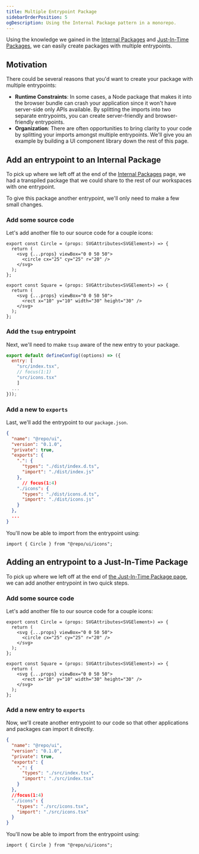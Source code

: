 ```yaml
---
title: Multiple Entrypoint Package
sidebarOrderPosition: 5
ogDescription: Using the Internal Package pattern in a monorepo.
---
```


Using the knowledge we gained in the [Internal Packages](/monorepos/packaging/internal) and [Just-In-Time Packages](/monorepos/packaging/jit), we can easily create packages with multiple entrypoints.

## Motivation

There could be several reasons that you'd want to create your package with multiple entrypoints:

- **Runtime Constraints**: In some cases, a Node package that makes it into the browser bundle can crash your application since it won't have server-side only APIs available. By splitting the imports into two separate entrypoints, you can create server-friendly and browser-friendly entrypoints.
- **Organization**: There are often opportunities to bring clarity to your code by splitting your imports amongst multiple entrypoints. We'll give you an example by building a UI component library down the rest of this page.

## Add an entrypoint to an Internal Package

To pick up where we left off at the end of the [Internal Packages](/monorepos/packaging/internal) page, we had a transpiled package that we could share to the rest of our workspaces with one entrypoint.

To give this package another entrypoint, we'll only need to make a few small changes.

### Add some source code

Let's add another file to our source code for a couple icons:

```tsx filename="packages/ui/src/icons.tsx"
export const Circle = (props: SVGAttributes<SVGElement>) => {
  return (
    <svg {...props} viewBox="0 0 50 50">
      <circle cx="25" cy="25" r="20" />
    </svg>
  );
};

export const Square = (props: SVGAttributes<SVGElement>) => {
  return (
    <svg {...props} viewBox="0 0 50 50">
      <rect x="10" y="10" width="30" height="30" />
    </svg>
  );
};
```

### Add the `tsup` entrypoint

Next, we'll need to make `tsup` aware of the new entry to your package.

```js filename="packages/ui/tsup.config.js" note="We're using JavaScript here but will still get great autocomplete. 😄"
export default defineConfig((options) => ({
  entry: [
    "src/index.tsx",
    // focus(1:1)
    "src/icons.tsx"
    ]
  ...
}));
```

### Add a new to `exports`

Last, we'll add the entrypoint to our `package.json`.

```json filename="packages/ui/package.json"
{
  "name": "@repo/ui",
  "version": "0.1.0",
  "private": true,
  "exports": {
    ".": {
      "types": "./dist/index.d.ts",
      "import": "./dist/index.js"
    },
      // focus(1:4)
    "./icons": {
      "types": "./dist/icons.d.ts",
      "import": "./dist/icons.js"
    }
  },
  ...
}
```

You'll now be able to import from the entrypoint using:

```tsx filename="apps/web/src/index.tsx"
import { Circle } from "@repo/ui/icons";
```

## Adding an entrypoint to a Just-In-Time Package

To pick up where we left off at the end of [the Just-In-Time Package page](/monorepos/packaging/jit), we can add another entrypoint in two quick steps.

### Add some source code

Let's add another file to our source code for a couple icons:

```tsx filename="packages/ui/src/icons.tsx"
export const Circle = (props: SVGAttributes<SVGElement>) => {
  return (
    <svg {...props} viewBox="0 0 50 50">
      <circle cx="25" cy="25" r="20" />
    </svg>
  );
};

export const Square = (props: SVGAttributes<SVGElement>) => {
  return (
    <svg {...props} viewBox="0 0 50 50">
      <rect x="10" y="10" width="30" height="30" />
    </svg>
  );
};
```

### Add a new entry to `exports`

Now, we'll create another entrypoint to our code so that other applications and packages can import it directly.

```json filename="packages/ui/package.json"
{
  "name": "@repo/ui",
  "version": "0.1.0",
  "private": true,
  "exports": {
    ".": {
      "types": "./src/index.tsx",
      "import": "./src/index.tsx"
    }
  },
  //focus(1:4)
  "./icons": {
    "types": "./src/icons.tsx",
    "import": "./src/icons.tsx"
  }
}
```

You'll now be able to import from the entrypoint using:

```tsx filename="apps/web/src/index.tsx"
import { Circle } from "@repo/ui/icons";
```
